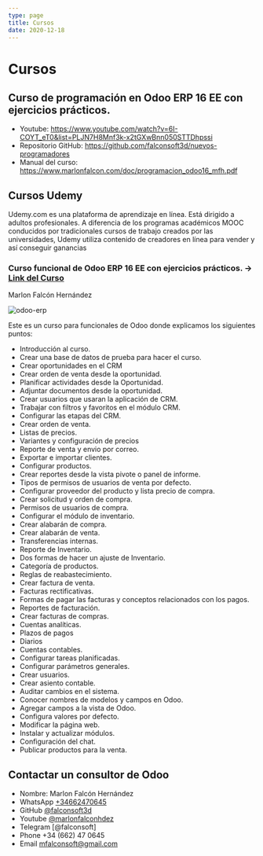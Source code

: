 ```yaml
---
type: page
title: Cursos
date: 2020-12-18
---
```


# Cursos

## Curso de programación en Odoo ERP 16 EE con ejercicios prácticos.

* Youtube: https://www.youtube.com/watch?v=6I-COYT_eT0&list=PLJN7H8Mnf3k-x2tGXwBnn050STTDhpssi
* Repositorio GitHub: https://github.com/falconsoft3d/nuevos-programadores
* Manual del curso: https://www.marlonfalcon.com/doc/programacion_odoo16_mfh.pdf



## Cursos Udemy
Udemy.com es una plataforma de aprendizaje en línea. Está dirigido a adultos profesionales.​ A diferencia de los programas académicos MOOC conducidos por tradicionales cursos de trabajo creados por las universidades, Udemy utiliza contenido de creadores en línea para vender y así conseguir ganancias


### Curso funcional de Odoo ERP 16 EE con ejercicios prácticos. -> [ Link del Curso ](https://www.udemy.com/course/aprende-odoo-erp-16-ee-funcional-con-ejercicios-practicos/learn/lecture/35079706#overview)
Marlon Falcón Hernández

<Image
  src="/images/curso-odoo-funcional-udemy.png"
  alt="odoo-erp"
  width={1280}
  height={720}
  priority
  className="next-image"
/>


Este es un curso para funcionales de Odoo donde explicamos los siguientes puntos:
- Introducción al curso.
- Crear una base de datos de prueba para hacer el curso.
- Crear oportunidades en el CRM
- Crear orden de venta desde la oportunidad.
- Planificar actividades desde la Oportunidad.
- Adjuntar documentos desde la oportunidad.
- Crear usuarios que usaran la aplicación de CRM.
- Trabajar con filtros y favoritos en el módulo CRM.
- Configurar las etapas del CRM.
- Crear orden de venta.
- Listas de precios.
- Variantes y configuración de precios
- Reporte de venta y envio por correo.
- Exportar e importar clientes.
- Configurar productos.
- Crear reportes desde la vista pivote o panel de informe.
- Tipos de permisos de usuarios de venta por defecto.
- Configurar proveedor del producto y lista precio de compra.
- Crear solicitud y orden de compra.
- Permisos de usuarios de compra.
- Configurar el módulo de inventario.
- Crear alabarán de compra.
- Crear alabarán de venta.
- Transferencias internas.
- Reporte de Inventario.
- Dos formas de hacer un ajuste de Inventario.
- Categoría de productos.
- Reglas de reabastecimiento.
- Crear factura de venta.
- Facturas rectificativas.
- Formas de pagar las facturas y conceptos relacionados con los pagos.
- Reportes de facturación.
- Crear facturas de compras.
- Cuentas analíticas.
- Plazos de pagos
- Diarios
- Cuentas contables.
- Configurar tareas planificadas.
- Configurar parámetros generales.
- Crear usuarios.
- Crear asiento contable.
- Auditar cambios en el sistema.
- Conocer nombres de modelos y campos en Odoo.
- Agregar campos a la vista de Odoo.
- Configura valores por defecto.
- Modificar la página web.
- Instalar y actualizar módulos.
- Configuración del chat.
- Publicar productos para la venta.


## Contactar un consultor de Odoo
- Nombre: Marlon Falcón Hernández
- WhatsApp [+34662470645](https://web.whatsapp.com/send?phone=34662470645&text=)
- GitHub [@falconsoft3d](https://github.com/falconsoft3d)
- Youtube [@marlonfalconhdez](https://www.youtube.com/@marlonfalconhdez)
- Telegram [@falconsoft]
- Phone +34 (662) 47 0645
- Email mfalconsoft@gmail.com



